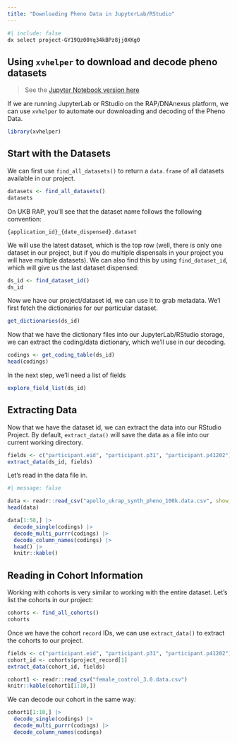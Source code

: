 ```yaml
---
title: "Downloading Pheno Data in JupyterLab/RStudio"
---
```


```bash
#| include: false
dx select project-GY19Qz00Yq34kBPz8jj0XKg0
```

## Using `xvhelper` to download and decode pheno datasets

> See the [Jupyter Notebook version here](https://github.com/laderast/xvhelper/blob/master/vignettes/articles/downloading-pheno-data.ipynb)

If we are running JupyterLab or RStudio on the RAP/DNAnexus platform, we can use `xvhelper` to automate our downloading and decoding of the Pheno Data.

```r
library(xvhelper)
```

## Start with the Datasets

We can first use `find_all_datasets()` to return a `data.frame` of all datasets available in our project.

```r
datasets <- find_all_datasets()
datasets
```

On UKB RAP, you'll see that the dataset name follows the following convention:

`{application_id}_{date_dispensed}.dataset`

We will use the latest dataset, which is the top row (well, there is only one dataset in our project, but if you do multiple dispensals in your project you will have multiple datasets). We can also find this by using `find_dataset_id`, which will give us the last dataset dispensed:

```r
ds_id <- find_dataset_id()
ds_id
```

Now we have our project/dataset id, we can use it to grab metadata. We'l first fetch the dictionaries for our particular dataset.

```r
get_dictionaries(ds_id)
```

Now that we have the dictionary files into our JupyterLab/RStudio storage, we can extract the coding/data dictionary, which we'll use in our decoding.

```r
codings <- get_coding_table(ds_id)
head(codings)
```

In the next step, we'll need a list of fields

```r
explore_field_list(ds_id)
```

## Extracting Data

Now that we have the dataset id, we can extract the data into our RStudio Project. By default, `extract_data()` will save the data as a file into our current working directory.

```r
fields <- c("participant.eid", "participant.p31", "participant.p41202")
extract_data(ds_id, fields)
```


Let's read in the data file in. 

```r
#| message: false

data <- readr::read_csv("apollo_ukrap_synth_pheno_100k.data.csv", show_col_types = FALSE)
head(data)
```

```r
data[1:50,] |>
  decode_single(codings) |>
  decode_multi_purrr(codings) |>
  decode_column_names(codings) |>
  head() |>
  knitr::kable()
```

## Reading in Cohort Information

Working with cohorts is very similar to working with the entire dataset. Let's list the cohorts in our project:

```r
cohorts <- find_all_cohorts()
cohorts
```

Once we have the cohort `record` IDs, we can use `extract_data()` to extract the cohorts to our project.

```r
fields <- c("participant.eid", "participant.p31", "participant.p41202")
cohort_id <- cohorts$project_record[1]
extract_data(cohort_id, fields)
```
```r
cohort1 <- readr::read_csv("female_control_3.0.data.csv")
knitr::kable(cohort1[1:10,])
```

We can decode our cohort in the same way:

```r
cohort1[1:10,] |>
  decode_single(codings) |>
  decode_multi_purrr(codings) |>
  decode_column_names(codings)
```
